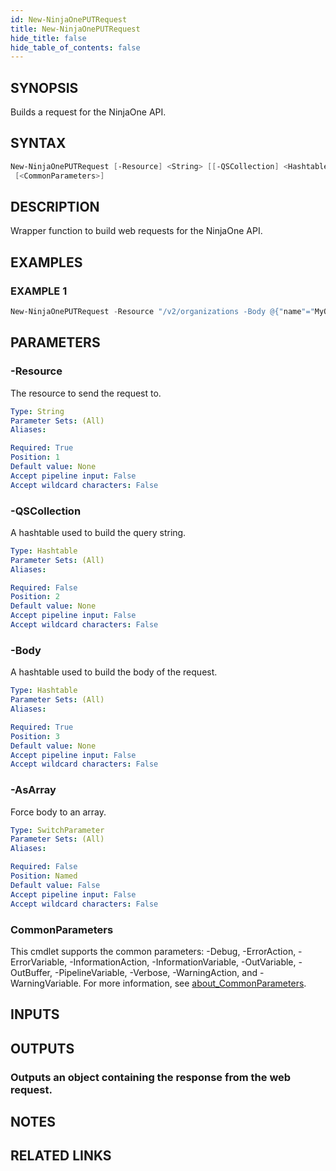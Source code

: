 ```yaml
---
id: New-NinjaOnePUTRequest
title: New-NinjaOnePUTRequest
hide_title: false
hide_table_of_contents: false
---
```


## SYNOPSIS

Builds a request for the NinjaOne API.

## SYNTAX

```powershell
New-NinjaOnePUTRequest [-Resource] <String> [[-QSCollection] <Hashtable>] [-Body] <Hashtable> [-AsArray]
 [<CommonParameters>]
```

## DESCRIPTION

Wrapper function to build web requests for the NinjaOne API.

## EXAMPLES

### EXAMPLE 1

```powershell
New-NinjaOnePUTRequest -Resource "/v2/organizations -Body @{"name"="MyOrg"}
```

## PARAMETERS

### -Resource

The resource to send the request to.

```yaml
Type: String
Parameter Sets: (All)
Aliases:

Required: True
Position: 1
Default value: None
Accept pipeline input: False
Accept wildcard characters: False
```

### -QSCollection

A hashtable used to build the query string.

```yaml
Type: Hashtable
Parameter Sets: (All)
Aliases:

Required: False
Position: 2
Default value: None
Accept pipeline input: False
Accept wildcard characters: False
```

### -Body

A hashtable used to build the body of the request.

```yaml
Type: Hashtable
Parameter Sets: (All)
Aliases:

Required: True
Position: 3
Default value: None
Accept pipeline input: False
Accept wildcard characters: False
```

### -AsArray

Force body to an array.

```yaml
Type: SwitchParameter
Parameter Sets: (All)
Aliases:

Required: False
Position: Named
Default value: False
Accept pipeline input: False
Accept wildcard characters: False
```

### CommonParameters

This cmdlet supports the common parameters: -Debug, -ErrorAction, -ErrorVariable, -InformationAction, -InformationVariable, -OutVariable, -OutBuffer, -PipelineVariable, -Verbose, -WarningAction, and -WarningVariable. For more information, see [about_CommonParameters](http://go.microsoft.com/fwlink/?LinkID=113216).

## INPUTS

## OUTPUTS

### Outputs an object containing the response from the web request.

## NOTES

## RELATED LINKS
